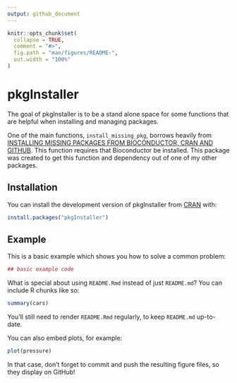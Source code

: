 ```yaml
---
output: github_document
---
```


<!-- README.md is generated from README.Rmd. Please edit that file -->

```r
knitr::opts_chunk$set(
  collapse = TRUE,
  comment = "#>",
  fig.path = "man/figures/README-",
  out.width = "100%"
)
```
# pkgInstaller

The goal of pkgInstaller is to be a stand alone space for some functions that are helpful when installing and managing packages.

One of the main functions, `install_missing_pkg`, borrows heavily from [INSTALLING MISSING PACKAGES FROM BIOCONDUCTOR, CRAN AND GITHUB](https://www.eokodie.com/blog/installing-missing-packages-from-bioconductor-cran-and-github/). This function requires that Bioconductor be installed. This package was created to get this function and dependency out of one of my other packages.

## Installation

You can install the development version of pkgInstaller from [CRAN](https://CRAN.R-project.org) with:

``` r
install.packages("pkgInstaller")
```

## Example

This is a basic example which shows you how to solve a common problem:

```r
## basic example code
```

What is special about using `README.Rmd` instead of just `README.md`? You can include R chunks like so:

```r
summary(cars)
```

You'll still need to render `README.Rmd` regularly, to keep `README.md` up-to-date.

You can also embed plots, for example:

```r
plot(pressure)
```

In that case, don't forget to commit and push the resulting figure files, so they display on GitHub!
